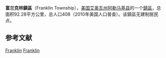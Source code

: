 {{noteTA
|G1=USState
}}
{{Infobox settlement
|official_name            = 富兰克林鎮區
|native_name = Franklin Township
|settlement_type          = [[鎮區_(美国)|鎮區]]
|nickname                 = 
|motto                    =

<!-- Images -->
|image_skyline            = 
|imagesize                = 
|image_caption            = 
|image_flag               = 
|image_seal               =

<!-- Maps -->
|image_map                = Map highlighting Franklin Township, Allamakee County, Iowa.svg
|mapsize                  = 
|map_caption              = 
|image_map1               = 
|mapsize1                 = 
|map_caption1             =

<!-- Location -->
|coordinates_display      = inline,title
|coordinates_region       = US-IA
|subdivision_type         = 国家
|subdivision_name         = 美国
|subdivision_type1        = [[美国行政区划|州]]
|subdivision_name1        = 艾奥瓦州
|subdivision_type2        = [[艾奥瓦州行政区划|县]]
|subdivision_name2        = [[阿勒马基县|阿勒马基县]]

<!-- Area -->
|area_footnotes           = 
|area_magnitude           = 
|area_total_km2           = 92.28
|area_land_km2            = 92.28
|area_water_km2           = 0
|unit_pref                = Imperial
|area_total_sq_mi         = 35.63
|area_land_sq_mi          = 35.63
|area_water_sq_mi         = 0

<!-- Population -->
|population_as_of         =  2010年
|population_footnotes     = 
|population_total         = 408
|population_density_km2   = 4.4
|population_density_sq_mi = 11.5

|timezone                 = [[北美中部时区|北美中部时间(CST)]]
|utc_offset               = -6
|timezone_DST             = [[北美中部时区|北美中部夏令时间(CDT)]]
|utc_offset_DST           = -5
|elevation_footnotes      = {{GR|3}}
|elevation_m              = 254
|elevation_ft             = 833
|latd                     = 43
|latm                     = 07
|lats                     = 34
|latNS                    = N
|longd                    = 091
|longm                    = 25
|longs                    = 41
|longEW                   = W

}}
'''富兰克林鎮區'''（Franklin Township），[[美国|美国]][[艾奥瓦州|艾奥瓦州]][[阿勒马基县|阿勒马基县]]的一个[[鎮區_(美国)|鎮區]]，总面积92.28平方公里，总人口408（2010年美国人口普查）。该鎮區无建制居民点。

==参考文献==
{{reflist}}

{{阿勒馬基縣 (艾奧瓦州)}}

[[Category:阿勒馬基縣鎮區_(艾奧瓦州)|Franklin]]
[[Category:艾奧瓦州鎮區|Franklin]]